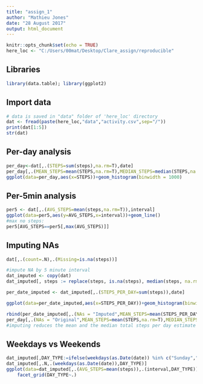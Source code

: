 ---
title: "assign_1"
author: "Mathieu Jones"
date: "28 August 2017"
output: html_document
---

```{r setup, include=FALSE}
knitr::opts_chunk$set(echo = TRUE)
here_loc <- "C:/Users/00mat/Desktop/Clare_assign/reproducible"
```

## Libraries

```{r}
library(data.table); library(ggplot2)
```


## Import data

```{r}
# data is saved in "data" folder of 'here_loc' directory
dat <- fread(paste(here_loc,"data","activity.csv",sep="/"))
print(dat[1:5])
str(dat)
```


## Per-day analysis
```{r}

per_day<-dat[,.(STEPS=sum(steps),na.rm=T),date]
per_day[,.(MEAN_STEPS=mean(STEPS,na.rm=T),MEDIAN_STEPS=median(STEPS,na.rm=T))]
ggplot(data=per_day,aes(x=STEPS))+geom_histogram(binwidth = 1000)

```

## Per-5min analysis

```{r}
per5 <- dat[,.(AVG_STEPS=mean(steps,na.rm=T)),interval]
ggplot(data=per5,aes(y=AVG_STEPS,x=interval))+geom_line()
#max no steps:
per5[AVG_STEPS==per5[,max(AVG_STEPS)]]
```


## Imputing NAs

```{r}

dat[,.(count=.N),.(Missing=is.na(steps))]

#impute NA by 5 minute interval
dat_imputed <- copy(dat)
dat_imputed[, steps := replace(steps, is.na(steps), median(steps, na.rm=T)), by=.(interval)]

per_date_imputed <- dat_imputed[,.(STEPS_PER_DAY=sum(steps)),date]

ggplot(data=per_date_imputed,aes(x=STEPS_PER_DAY))+geom_histogram(binwidth = 500)

rbind(per_date_imputed[,.(NAs = "Imputed",MEAN_STEPS=mean(STEPS_PER_DAY), MEDIAN_STEPS=median(STEPS_PER_DAY))],
per_day[,.(NAs = "Original",MEAN_STEPS=mean(STEPS,na.rm=T),MEDIAN_STEPS=median(STEPS,na.rm=T))])
#imputing reduces the mean and the median total steps per day estimate
```

## Weekdays vs Weekends

```{r}
dat_imputed[,DAY_TYPE:=ifelse(weekdays(as.Date(date)) %in% c("Sunday","Saturday"),"weekend","weekday")]
dat_imputed[,.N,.(weekdays(as.Date(date)),DAY_TYPE)]
ggplot(data=dat_imputed[,.(AVG_STEPS=mean(steps)),.(interval,DAY_TYPE)], aes(x=interval, y=AVG_STEPS,group=DAY_TYPE)) + geom_line(aes(colour=DAY_TYPE))+
    facet_grid(DAY_TYPE~.)
```